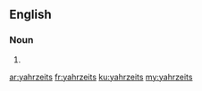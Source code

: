 ==English==

===Noun===
{{head|en|noun plural form}}

# {{plural of|yahrzeit|lang=en}}

[[ar:yahrzeits]]
[[fr:yahrzeits]]
[[ku:yahrzeits]]
[[my:yahrzeits]]